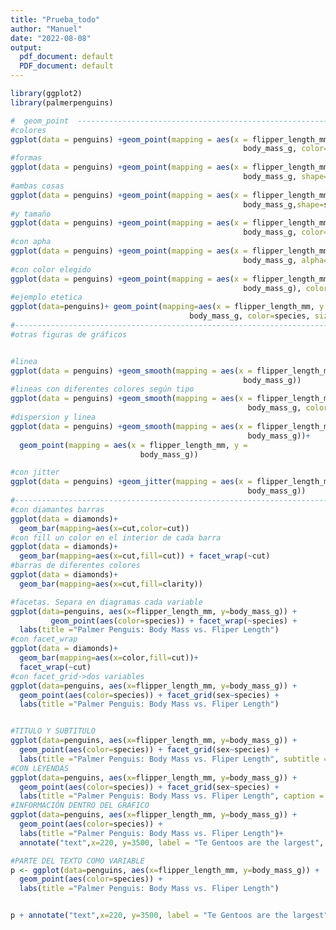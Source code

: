 ```yaml
---
title: "Prueba_todo"
author: "Manuel"
date: "2022-08-08"
output:
  pdf_document: default
  PDF_document: default
---
```


```r
library(ggplot2)
library(palmerpenguins)
```


```r
#  geom_point  ---------------------------------------------------------------------------------------------------------------------------------
#colores
ggplot(data = penguins) +geom_point(mapping = aes(x = flipper_length_mm, y =
                                                    body_mass_g, color=species))
#formas
ggplot(data = penguins) +geom_point(mapping = aes(x = flipper_length_mm, y =
                                                    body_mass_g, shape=species))
#ambas cosas
ggplot(data = penguins) +geom_point(mapping = aes(x = flipper_length_mm, y =
                                                    body_mass_g,shape=species, color=species))
#y tamaño
ggplot(data = penguins) +geom_point(mapping = aes(x = flipper_length_mm, y =
                                                    body_mass_g, color=species, size=species,shape=species))
#con apha
ggplot(data = penguins) +geom_point(mapping = aes(x = flipper_length_mm, y =
                                                    body_mass_g, alpha=species))
#con color elegido
ggplot(data = penguins) +geom_point(mapping = aes(x = flipper_length_mm, y =
                                                    body_mass_g), color="purple")
#ejemplo etetica
ggplot(data=penguins)+ geom_point(mapping=aes(x = flipper_length_mm, y =
                                        body_mass_g, color=species, size=species, shape = species)) 
#---------------------------------------------------------------------------------------------------------------------------
#otras figuras de gráficos


#linea
ggplot(data = penguins) +geom_smooth(mapping = aes(x = flipper_length_mm, y =
                                                    body_mass_g))
#lineas con diferentes colores según tipo
ggplot(data = penguins) +geom_smooth(mapping = aes(x = flipper_length_mm, y =
                                                     body_mass_g, color=species))
#dispersion y linea
ggplot(data = penguins) +geom_smooth(mapping = aes(x = flipper_length_mm, y =
                                                     body_mass_g))+
  geom_point(mapping = aes(x = flipper_length_mm, y =
                             body_mass_g))

#con jitter
ggplot(data = penguins) +geom_jitter(mapping = aes(x = flipper_length_mm, y =
                                                     body_mass_g))
#--------------------------------------------------------------------------
#con diamantes barras
ggplot(data = diamonds)+
  geom_bar(mapping=aes(x=cut,color=cut))
#con fill un color en el interior de cada barra
ggplot(data = diamonds)+
  geom_bar(mapping=aes(x=cut,fill=cut)) + facet_wrap(~cut) 
#barras de diferentes colores
ggplot(data = diamonds)+
  geom_bar(mapping=aes(x=cut,fill=clarity))

#facetas. Separa en diagramas cada variable
ggplot(data=penguins, aes(x=flipper_length_mm, y=body_mass_g)) +
         geom_point(aes(color=species)) + facet_wrap(~species) +
  labs(title ="Palmer Penguis: Body Mass vs. Fliper Length")
#con facet_wrap
ggplot(data = diamonds)+
  geom_bar(mapping=aes(x=color,fill=cut))+
  facet_wrap(~cut)
#con facet_grid->dos variables
ggplot(data=penguins, aes(x=flipper_length_mm, y=body_mass_g)) +
  geom_point(aes(color=species)) + facet_grid(sex~species) +
  labs(title ="Palmer Penguis: Body Mass vs. Fliper Length")


#TITULO Y SUBTITULO
ggplot(data=penguins, aes(x=flipper_length_mm, y=body_mass_g)) +
  geom_point(aes(color=species)) + facet_grid(sex~species) +
  labs(title ="Palmer Penguis: Body Mass vs. Fliper Length", subtitle = "Ejemplo con trres cases de pinguinos")
#CON LEYENDAS
ggplot(data=penguins, aes(x=flipper_length_mm, y=body_mass_g)) +
  geom_point(aes(color=species)) + facet_grid(sex~species) +
  labs(title ="Palmer Penguis: Body Mass vs. Fliper Length", caption = "Datos de Dr. Kristen Gorman")
#INFORMACIÓN DENTRO DEL GRÁFICO
ggplot(data=penguins, aes(x=flipper_length_mm, y=body_mass_g)) +
  geom_point(aes(color=species)) +
  labs(title ="Palmer Penguis: Body Mass vs. Fliper Length")+
  annotate("text",x=220, y=3500, label = "Te Gentoos are the largest", color= "red", fontface="bold", size=4.5, angle=25)

#PARTE DEL TEXTO COMO VARIABLE
p <- ggplot(data=penguins, aes(x=flipper_length_mm, y=body_mass_g)) +
  geom_point(aes(color=species)) +
  labs(title ="Palmer Penguis: Body Mass vs. Fliper Length")


p + annotate("text",x=220, y=3500, label = "Te Gentoos are the largest", color= "red", fontface="bold", size=4.5, angle=25)
```


